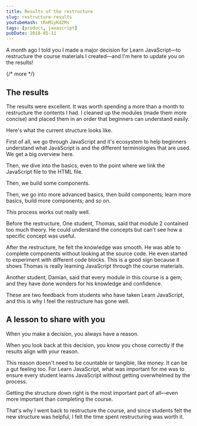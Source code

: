 ```yaml
---
title: Results of the restructure
slug: restructure-results
youtubeHash: tRoMiyKdZMs
tags: [product, javascript]
pubDate: 2018-05-11
---
```


A month ago I told you I made a major decision for Learn JavaScript—to restructure the course materials I created—and I'm here to update you on the results!

{/* more */}

## The results

The results were excellent. It was worth spending a more than a month to restructure the contents I had. I cleaned up the modules (made them more concise) and placed them in an order that beginners can understand easily.

Here's what the current structure looks like.

First of all, we go through JavaScript and it's ecosystem to help beginners understand what JavaScript is and the different terminologies that are used. We get a big overview here.

Then, we dive into the basics, even to the point where we link the JavaScript file to the HTML file.

Then, we build some components.

Then, we go into more advanced basics, then build components; learn more basics, build more components; and so on.

This process works out really well.

Before the restructure, One student, Thomas, said that module 2 contained too much theory. He could understand the concepts but can't see how a specific concept was useful.

After the restructure, he felt the knowledge was smooth. He was able to complete components without looking at the source code. He even started to experiment with different code blocks. This is a good sign because it shows Thomas is really learning JavaScript through the course materials.

Another student, Damian, said that every module in this course is a gem; and they have done wonders for his knowledge and confidence.

These are two feedback from students who have taken Learn JavaScript, and this is why I feel the restructure has gone well.

## A lesson to share with you

When you make a decision, you always have a reason.

When you look back at this decision, you know you chose correctly if the results align with your reason.

This reason doesn't need to be countable or tangible, like money. It can be a gut feeling too. For Learn JavaScript, what was important for me was to ensure every student learns JavaScript without getting overwhelmed by the process.

Getting the structure down right is the most important part of all—even more important than completing the course.

That's why I went back to restructure the course, and since students felt the new structure was helpful, I felt the time spent restructuring was worth it.
